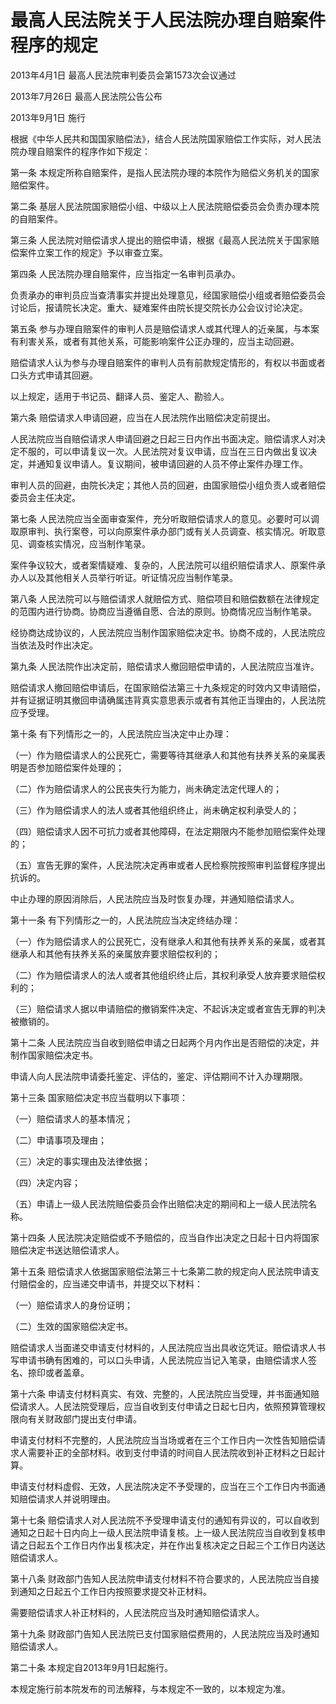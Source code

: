 # 最高人民法院关于人民法院办理自赔案件程序的规定

2013年4月1日 最高人民法院审判委员会第1573次会议通过

2013年7月26日 最高人民法院公告公布

2013年9月1日 施行

  

根据《中华人民共和国国家赔偿法》，结合人民法院国家赔偿工作实际，对人民法院办理自赔案件的程序作如下规定：

第一条 本规定所称自赔案件，是指人民法院办理的本院作为赔偿义务机关的国家赔偿案件。

第二条 基层人民法院国家赔偿小组、中级以上人民法院赔偿委员会负责办理本院的自赔案件。

第三条 人民法院对赔偿请求人提出的赔偿申请，根据《最高人民法院关于国家赔偿案件立案工作的规定》予以审查立案。

第四条 人民法院办理自赔案件，应当指定一名审判员承办。

负责承办的审判员应当查清事实并提出处理意见，经国家赔偿小组或者赔偿委员会讨论后，报请院长决定。重大、疑难案件由院长提交院长办公会议讨论决定。

第五条 参与办理自赔案件的审判人员是赔偿请求人或其代理人的近亲属，与本案有利害关系，或者有其他关系，可能影响案件公正办理的，应当主动回避。

赔偿请求人认为参与办理自赔案件的审判人员有前款规定情形的，有权以书面或者口头方式申请其回避。

以上规定，适用于书记员、翻译人员、鉴定人、勘验人。

第六条 赔偿请求人申请回避，应当在人民法院作出赔偿决定前提出。

人民法院应当自赔偿请求人申请回避之日起三日内作出书面决定。赔偿请求人对决定不服的，可以申请复议一次。人民法院对复议申请，应当在三日内做出复议决定，并通知复议申请人。复议期间，被申请回避的人员不停止案件办理工作。

审判人员的回避，由院长决定；其他人员的回避，由国家赔偿小组负责人或者赔偿委员会主任决定。

第七条 人民法院应当全面审查案件，充分听取赔偿请求人的意见。必要时可以调取原审判、执行案卷，可以向原案件承办部门或有关人员调查、核实情况。听取意见、调查核实情况，应当制作笔录。

案件争议较大，或者案情疑难、复杂的，人民法院可以组织赔偿请求人、原案件承办人以及其他相关人员举行听证。听证情况应当制作笔录。

第八条 人民法院可以与赔偿请求人就赔偿方式、赔偿项目和赔偿数额在法律规定的范围内进行协商。协商应当遵循自愿、合法的原则。协商情况应当制作笔录。

经协商达成协议的，人民法院应当制作国家赔偿决定书。协商不成的，人民法院应当依法及时作出决定。

第九条 人民法院作出决定前，赔偿请求人撤回赔偿申请的，人民法院应当准许。

赔偿请求人撤回赔偿申请后，在国家赔偿法第三十九条规定的时效内又申请赔偿，并有证据证明其撤回申请确属违背真实意思表示或者有其他正当理由的，人民法院应予受理。

第十条 有下列情形之一的，人民法院应当决定中止办理：

（一）作为赔偿请求人的公民死亡，需要等待其继承人和其他有扶养关系的亲属表明是否参加赔偿案件处理的；

（二）作为赔偿请求人的公民丧失行为能力，尚未确定法定代理人的；

（三）作为赔偿请求人的法人或者其他组织终止，尚未确定权利承受人的；

（四）赔偿请求人因不可抗力或者其他障碍，在法定期限内不能参加赔偿案件处理的；

（五）宣告无罪的案件，人民法院决定再审或者人民检察院按照审判监督程序提出抗诉的。

中止办理的原因消除后，人民法院应当及时恢复办理，并通知赔偿请求人。

第十一条 有下列情形之一的，人民法院应当决定终结办理：

（一）作为赔偿请求人的公民死亡，没有继承人和其他有扶养关系的亲属，或者其继承人和其他有扶养关系的亲属放弃要求赔偿权利的；

（二）作为赔偿请求人的法人或者其他组织终止后，其权利承受人放弃要求赔偿权利的；

（三）赔偿请求人据以申请赔偿的撤销案件决定、不起诉决定或者宣告无罪的判决被撤销的。

第十二条 人民法院应当自收到赔偿申请之日起两个月内作出是否赔偿的决定，并制作国家赔偿决定书。

申请人向人民法院申请委托鉴定、评估的，鉴定、评估期间不计入办理期限。

第十三条 国家赔偿决定书应当载明以下事项：

（一）赔偿请求人的基本情况；

（二）申请事项及理由；

（三）决定的事实理由及法律依据；

（四）决定内容；

（五）申请上一级人民法院赔偿委员会作出赔偿决定的期间和上一级人民法院名称。

第十四条 人民法院决定赔偿或不予赔偿的，应当自作出决定之日起十日内将国家赔偿决定书送达赔偿请求人。

第十五条 赔偿请求人依据国家赔偿法第三十七条第二款的规定向人民法院申请支付赔偿金的，应当递交申请书，并提交以下材料：

（一）赔偿请求人的身份证明；

（二）生效的国家赔偿决定书。

赔偿请求人当面递交申请支付材料的，人民法院应当出具收讫凭证。赔偿请求人书写申请书确有困难的，可以口头申请，人民法院应当记入笔录，由赔偿请求人签名、捺印或者盖章。

第十六条 申请支付材料真实、有效、完整的，人民法院应当受理，并书面通知赔偿请求人。人民法院受理后，应当自收到支付申请之日起七日内，依照预算管理权限向有关财政部门提出支付申请。

申请支付材料不完整的，人民法院应当当场或者在三个工作日内一次性告知赔偿请求人需要补正的全部材料。收到支付申请的时间自人民法院收到补正材料之日起计算。

申请支付材料虚假、无效，人民法院决定不予受理的，应当在三个工作日内书面通知赔偿请求人并说明理由。

第十七条 赔偿请求人对人民法院不予受理申请支付的通知有异议的，可以自收到通知之日起十日内向上一级人民法院申请复核。上一级人民法院应当自收到复核申请之日起五个工作日内作出复核决定，并在作出复核决定之日起三个工作日内送达赔偿请求人。

第十八条 财政部门告知人民法院申请支付材料不符合要求的，人民法院应当自接到通知之日起五个工作日内按照要求提交补正材料。

需要赔偿请求人补正材料的，人民法院应当及时通知赔偿请求人。

第十九条 财政部门告知人民法院已支付国家赔偿费用的，人民法院应当及时通知赔偿请求人。

第二十条 本规定自2013年9月1日起施行。

本规定施行前本院发布的司法解释，与本规定不一致的，以本规定为准。